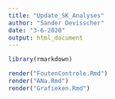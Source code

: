 ```yaml
---
title: "Update_SK_Analyses"
author: "Sander Devisscher"
date: "3-6-2020"
output: html_document
---
```


```r
library(rmarkdown)
```

```r
render("FoutenControle.Rmd")
render("ANa.Rmd")
render("Grafieken.Rmd")
```

